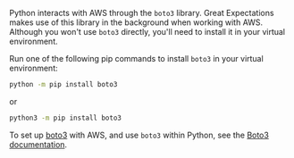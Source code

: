 Python interacts with AWS through the `boto3` library.  Great Expectations makes use of this library in the background when working with AWS.  Although you won't use `boto3` directly, you'll need to install it in your virtual environment.


Run one of the following pip commands to install `boto3` in your virtual environment:

```bash title="Terminal command"
python -m pip install boto3
```

or

```bash title="Terminal command"
python3 -m pip install boto3
```

To set up [boto3](https://github.com/boto/boto3) with AWS, and use `boto3` within Python, see the [Boto3 documentation](https://boto3.amazonaws.com/v1/documentation/api/latest/index.html).
